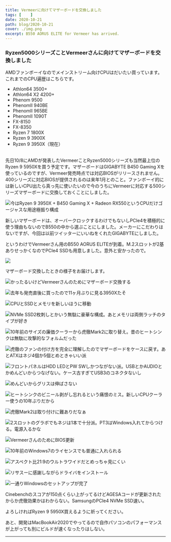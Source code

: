 ```yaml
---
title: Vermeerに向けてマザーボードを交換しました
tags: [    ]
date: 2020-10-21
path: blog/2020-10-21
cover: ./img.png
excerpt: B550 AORUS ELITE for Vermeer has arrived.
---
```


### Ryzen5000シリーズことVermeerさんに向けてマザーボードを交換しました

AMDファンボーイなのでメインストリーム向けCPUはだいたい買っています。これまでのCPU遍歴はこちらです。

- Athlon64 3500+
- Athlon64 X2 4200+
- Phenom 9500
- PhenomII 940BE
- PhenomII 965BE
- PhenomII 1090T
- FX-8150
- FX-8350
- Ryzen 7 1800X
- Ryzen 9 3900X
- Ryzen 9 3950X（現在）

<br/>
先日10/8にAMDが発表したVermeerことRyzen5000シリーズも当然最上位のRyzen 9 5950Xを買う予定です。マザーボードはGIGABYTE B450 Gaming Xを使っているのですが、Vermeer発売時点では対応BIOSがリリースされません。400シリーズに対応BIOSが提供されるのは来年1月とのこと。ファンボーイ的には新しいCPU出たら真っ先に使いたいので今のうちにVermeerに対応する500シリーズマザーボードに交換しておくことにしました。

![今はRyzen 9 3950X + B450 Gaming X + Radeon RX550というCPUだけゴージャスな用途極振り構成](./img17.jpg)

新しいマザーボードは、オーバークロックするわけでもないしPCIe4を積極的に使う理由もないのでB550の中から選ぶことにしました。メーカーにこだわりはないですが、今回は以前ツイッターにいいねをくれたGIGABYTEにしました。

というわけでVermeerさん用のB550 AORUS ELITEが到着。M.2スロットが2基ありせっかくなのでPCIe4 SSDも用意しました。意外と安かったので。

![](./img0.jpg)

マザーボード交換したときの様子をお届けします。

![かったるいけどVermeerさんのためにマザーボード交換する](./img1.jpg)

![去年も発売直後に買ったので11ヶ月ぶりに見る3950Xたそ](./img2.jpg)

![CPUとSSDとメモリを新しいほうに移動](img3.jpg)

![NVMe SSD2枚刺しとかいう無駄に豪華な構成。あとメモリは両側ラッチのタイプが好き](./img4.jpg)

![10年前のサイズの廉価クーラーから虎徹Mark2に取り替え。昔のヒートシンクは無駄に攻撃的なフォルムだった](./img5.jpg)

![虎徹のファンの付け方を完全に理解したのでマザーボードをケースに戻す。あとATXはネジ4個か5個とめときゃいい派](./img6.jpg)

![フロントパネルはHDD LEDとPW SWしかつながない派。USBとかAUDIOとかめんどいからつなげない。ケース古すぎてUSB3のコネクタないし](./img7.jpg)

![めんどいからグリスは伸ばさない](./img8.jpg)

![ヒートシンクのビニール剥がし忘れるという痛恨のミス。新しいCPUクーラー使うの10年ぶりだから](./img9.jpg)

![虎徹Mark2は取り付けに難ありだなぁ](./img10.jpg)

![2スロットのグラボでもネジは1本で十分派。PT3はWindows入れてからつける。電源入るかな](./img11.jpg)

![VermeerさんのためにBIOS更新](./img12.jpg)

![10年前のWindows7のライセンスでも普通に入れられる](./img13.jpg)

![アスペクト比21:9のウルトラワイドだとめっちゃ見にくい](./img14.jpg)

![リサスーに感謝しながらドライバをインストール](./img15.jpg)

![一通りWindowsのセットアップが完了](./img16.jpg)

Cinebenchのスコアが150点くらい上がってるけどAGESAコードが更新されたからか虎徹効果かはわからない。SamsungのPCIe4 NVMe SSD速い。

よろしければRyzen 9 5950X買えるように祈ってください。

あと、開発はMacBookAir2020でやってるので自作パソコンのパフォーマンスが上がっても別にビルドが速くなったりはしない。

---
